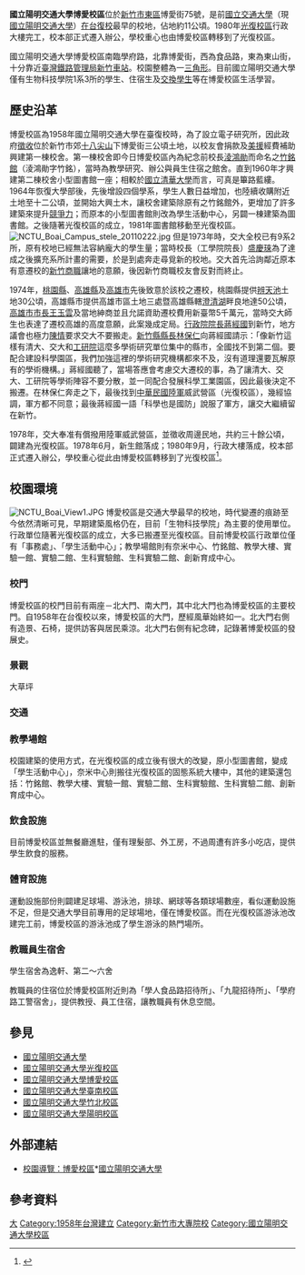 {{Infobox University Campus
 |大学名称 = 國立陽明交通大學
 |校区 = 博愛校區
 |标题色 = #234E9A
 |图片 = National Yang Ming Chiao Tung University Boai Campus North Gate (石柱) 2021-02-02.jpg
 |图片尺寸 = 
 |图片名称 = 
 |通称 =
 |俗称 =
 |又名 =
 |建立时间 = 1958年
 |停用时间 = 
 |地址 = 新竹市[[東區_(新竹市)|東區]]博愛街75號
 |面积 = 11.13公頃
 |类型 = 
 |用途 =
 |包含学院 = 生物科技學院
 |教师 =
 |学生 =
 |著名建筑 =
 |设计 = 
 |保护单位 = 
 |原址 = 
 |邮编 = 
 |交通 = 
 |网站 =
 |附注 = 
 |地图 = 
 |地图尺寸 = 
 |地图名称 = 
}}
{{國立陽明交通大學校區}}

'''國立陽明交通大學博愛校區'''位於[[新竹市|新竹市]][[東區_(新竹市)|東區]]博愛街75號，是前[[國立交通大學|國立交通大學]]（現[[國立陽明交通大學|國立陽明交通大學]]）[[在台復校|在台復校]]最早的校地，佔地約11公頃。1980年[[國立陽明交通大學光復校區|光復校區]]行政大樓完工，校本部正式遷入辦公，學校重心也由博愛校區轉移到了光復校區。

國立陽明交通大學博愛校區南臨學府路，北靠博愛街，西為食品路，東為東山街，十分靠近[[臺灣鐵路管理局|臺灣鐵路管理局]][[新竹車站|新竹車站]]。校園整體為一[[三角形|三角形]]。目前國立陽明交通大學僅有生物科技學院1系3所的學生、住宿生及[[交換學生|交換學生]]等在博愛校區生活學習。

== 歷史沿革 ==
博愛校區為1958年國立陽明交通大學在臺復校時，為了設立電子研究所，因此政府[[徵收|徵收]]位於新竹市郊[[十八尖山|十八尖山]]下博愛街三公頃土地，以校友會捐款及[[美援|美援]]經費補助興建第一棟校舍。第一棟校舍即今日博愛校區內為紀念前校長[[淩鴻勛|淩鴻勛]]而命名之[[竹銘館|竹銘館]]（淩鴻勛字竹銘），當時為教學研究、辦公與員生住宿之館舍。直到1960年才興建第二棟校舍小型圖書館一座；相較於[[國立清華大學|國立清華大學]]而言，可真是篳路藍縷。1964年恢復大學部後，先後增設四個學系，學生人數日益增加，也陸續收購附近土地至十二公頃，並開始大興土木，讓校舍建築除原有之竹銘館外，更增加了許多建築來提升[[競爭力|競爭力]]；而原本的小型圖書館則改為學生活動中心，另闢一棟建築為圖書館。之後隨著光復校區的成立，1981年圖書館移動至光復校區。 
[[File:NCTU_Boai_Campus_stele_20110222.jpg|right]]
但是1973年時，交大全校已有9系2所，原有校地已經無法容納龐大的學生量；當時校長（工學院院長）[[盛慶琜|盛慶琜]]為了達成之後擴充系所計畫的需要，於是到處奔走尋覓新的校地。交大首先洽詢鄰近原本有意遷校的[[國立新竹高級商業職業學校|新竹商職]]讓地的意願，後因新竹商職校友會反對而終止。

1974年，[[桃園縣|桃園縣]]、[[高雄縣|高雄縣]]及[[高雄市|高雄市]]先後致意於該校之遷校，桃園縣提供[[辨天池|辨天池]]土地30公頃，高雄縣市提供高雄市區土地三處暨高雄縣轄[[澄清湖|澄清湖]]畔良地達50公頃，[[高雄市市長|高雄市市長]][[王玉雲|王玉雲]]及當地紳商並且允諾資助遷校費用新臺幣5千萬元，當時交大師生也表達了遷校高雄的高度意願，此案幾成定局。[[行政院院長|行政院院長]][[蔣經國|蔣經國]]到新竹，地方議會也極力[[陳情|陳情]]要求交大不要搬走。[[新竹縣縣長|新竹縣縣長]][[林保仁|林保仁]]向蔣經國請示：「像新竹這樣有清大、交大和[[工研院|工研院]]這麼多學術研究單位集中的縣市，全國找不到第二個。要配合建設科學園區，我們加強這裡的學術研究機構都來不及，沒有道理還要瓦解原有的學術機構。」蔣經國聽了，當場答應會考慮交大遷校的事，為了讓清大、交大、工研院等學術陣容不要分散，並一同配合發展科學工業園區，因此最後決定不搬遷。在林保仁奔走之下，最後找到[[中華民國陸軍|中華民國陸軍]]威武營區（光復校區），幾經協調，軍方都不同意；最後蔣經國一語「科學也是國防」說服了軍方，讓交大繼續留在新竹。

1978年，交大奉准有償撥用陸軍威武營區，並徵收周邊民地，共約三十餘公頃，闢建為光復校區。1978年6月，新生館落成；1980年9月，行政大樓落成，校本部正式遷入辦公，學校重心從此由博愛校區轉移到了光復校區<ref name="history">{{cite web|url=http://www.sipa.gov.tw/home.jsp?mserno=201001210113&serno=201001210118&serno3=201002250007&menudata=ChineseMenu&contlink=content/20years_10.jsp&level3=Y|title=新竹科學園區沿革|author=新竹科學園區|accessdate=2021-01-19|archive-date=2021-01-11|archive-url=https://web.archive.org/web/20210111182530/https://www.sipa.gov.tw/home.jsp?mserno=201001210113&serno=201001210118&serno3=201002250007&menudata=ChineseMenu&contlink=content%2F20years_10.jsp&level3=Y|dead-url=no}}</ref>。

== 校園環境 ==
[[File:NCTU_Boai_View1.JPG|right]]
博愛校區是交通大學最早的校地，時代變遷的痕跡至今依然清晰可見，早期建築風格仍在，目前「生物科技學院」為主要的使用單位。行政單位隨著光復校區的成立，大多已搬遷至光復校區。目前博愛校區行政單位僅有「事務處」、「學生活動中心」；教學場館則有奈米中心、竹銘館、教學大樓、實驗一館、實驗二館、生科實驗館、生科實驗二館、創新育成中心。

=== 校門 ===
博愛校區的校門目前有兩座－北大門、南大門，其中北大門也為博愛校區的主要校門。自1958年在台復校以來，博愛校區的大門，歷經風華始終如一。北大門右側有造景、石椅，提供訪客與居民乘涼。北大門右側有紀念碑，記錄著博愛校區的發展史。
{{Gallery
|title=
|footer=
|width=170
|height=120
|lines=1
|File:NCTU Boai Campus main gate 20110222.jpg|北大門（博愛街）
|File:NCTU Boai gate1.JPG|北大門紀念碑
|File:NCTU Boai gate2.JPG|北大門紀念碑
}}

=== 景觀 ===
大草坪
{{Gallery
|title=
|footer=
|width=170
|height=120
|lines=1
|File:NCTU Boai statue2.JPG|竹銘館前景緻（[[飲水思源|飲水思源]]）
|File:NCTU Boai View4.JPG|大草坪
}}

=== 交通 ===

=== 教學場館 ===
校園建築的使用方式，在光復校區的成立後有很大的改變，原小型圖書館，變成「學生活動中心」，奈米中心則搬往光復校區的固態系統大樓中，其他的建築還包括：竹銘館、教學大樓、實驗一館、實驗二館、生科實驗館、生科實驗二館、創新育成中心。
{{Gallery
|title=
|footer=
|width=170
|height=120
|lines=1
|File:DSC05332.JPG|竹銘館
|File:NCTU Boai Lab.JPG|生科實驗館
}}

=== 飲食設施 ===
目前博愛校區並無餐廳進駐，僅有理髮部、外工房，不過周遭有許多小吃店，提供學生飲食的服務。

=== 體育設施 ===
運動設施部份則闢建足球場、游泳池，排球、網球等各類球場數座，看似運動設施不足，但是交通大學目前專用的足球場地，僅在博愛校區。而在光復校區游泳池改建完工前，博愛校區的游泳池成了學生游泳的熱門場所。
{{Gallery
|title=
|footer=
|width=170
|height=120
|lines=1
|File:NCTU Boai View2.JPG|足球場
}}

=== 教職員生宿舍 ===
學生宿舍為逸軒、第二～六舍

教職員的住宿位於博愛校區附近則為「學人食品路招待所」、「九龍招待所」、「學府路工警宿舍」，提供教授、員工住宿，讓教職員有休息空間。

== 參見 ==
*[[國立陽明交通大學|國立陽明交通大學]]
*[[國立陽明交通大學光復校區|國立陽明交通大學光復校區]]
*[[國立陽明交通大學博愛校區|國立陽明交通大學博愛校區]]
*[[國立陽明交通大學臺南校區|國立陽明交通大學臺南校區]]
*[[國立陽明交通大學竹北校區|國立陽明交通大學竹北校區]]
*[[國立陽明交通大學陽明校區|國立陽明交通大學陽明校區]]

== 外部連結 ==
*[https://web.archive.org/web/20110727133819/http://guidetour.nctu.edu.tw/ch/ind_02.html 校園導覽：博愛校區]*[http://www.nycu.edu.tw 國立陽明交通大學]{{Wayback|url=http://guidetour.nctu.edu.tw/ch/ind_02.html |date=20110727133819 }}

== 參考資料 ==
{{Reflist|2}}
{{Portal bar|臺灣|教育|大學}}

{{國立陽明交通大學}}

[[Category:新竹市東區學校|大]]
[[Category:1958年台灣建立|Category:1958年台灣建立]]
[[Category:新竹市大專院校|Category:新竹市大專院校]]
[[Category:國立陽明交通大學校區|Category:國立陽明交通大學校區]]